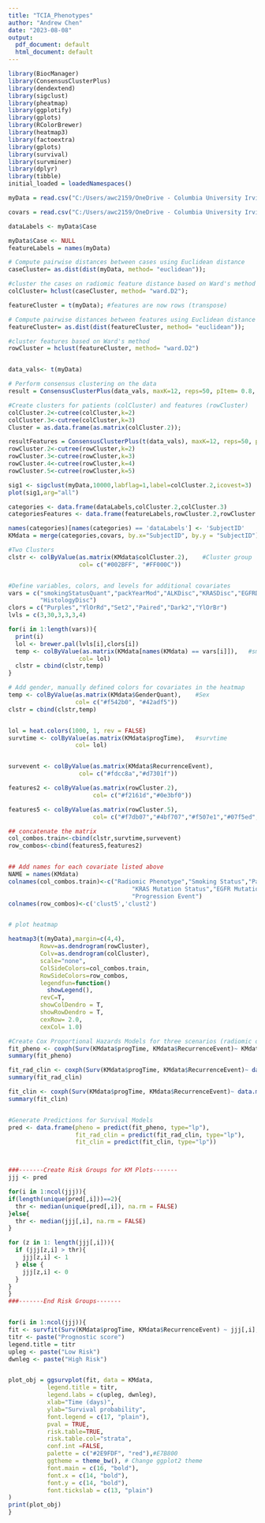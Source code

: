 ---
title: "TCIA_Phenotypes"
author: "Andrew Chen"
date: "2023-08-08"
output:
  pdf_document: default
  html_document: default
---

```{r Load Data}
library(BiocManager)
library(ConsensusClusterPlus)
library(dendextend)
library(sigclust)
library(pheatmap) 
library(ggplotify) 
library(gplots)
library(RColorBrewer)
library(heatmap3)
library(factoextra)
library(gplots)
library(survival)
library(survminer)
library(dplyr)
library(tibble)
initial_loaded = loadedNamespaces()

myData = read.csv("C:/Users/awc2159/OneDrive - Columbia University Irving Medical Center/Documents/nestedComBatAllAveraged_diffPET_StrictZSC.csv", header = TRUE)

covars = read.csv("C:/Users/awc2159/OneDrive - Columbia University Irving Medical Center/Documents/DiffLungPET_comBatCovars.csv",header=TRUE)

dataLabels <- myData$Case
```


```{r Prepare Data for Clustering}

myData$Case <- NULL
featureLabels = names(myData)

# Compute pairwise distances between cases using Euclidean distance
caseCluster= as.dist(dist(myData, method= "euclidean"));

#cluster the cases on radiomic feature distance based on Ward's method
colCluster= hclust(caseCluster, method= "ward.D2");
```


```{r Cluster Features}

featureCluster = t(myData); #features are now rows (transpose)

# Compute pairwise distances between features using Euclidean distance
featureCluster= as.dist(dist(featureCluster, method= "euclidean"));

#cluster features based on Ward's method
rowCluster = hclust(featureCluster, method= "ward.D2")


data_vals<- t(myData)

# Perform consensus clustering on the data
result = ConsensusClusterPlus(data_vals, maxK=12, reps=50, pItem= 0.8, clusterAlg= "hc", distance="euclidean", innerLinkage= 'ward.D2', finalLinkage = 'ward.D2')

#Create clusters for patients (colCluster) and features (rowCluster)
colCluster.2<-cutree(colCluster,k=2)
colCluster.3<-cutree(colCluster,k=3)
Cluster = as.data.frame(as.matrix(colCluster.2));

resultFeatures = ConsensusClusterPlus(t(data_vals), maxK=12, reps=50, pItem= 0.8, clusterAlg= "hc", distance="euclidean", innerLinkage= 'ward.D2', finalLinkage = 'ward.D2')
rowCluster.2<-cutree(rowCluster,k=2)
rowCluster.3<-cutree(rowCluster,k=3)
rowCluster.4<-cutree(rowCluster,k=4)
rowCluster.5<-cutree(rowCluster,k=5)

sig1 <- sigclust(myData,10000,labflag=1,label=colCluster.2,icovest=3)
plot(sig1,arg="all")

categories <- data.frame(dataLabels,colCluster.2,colCluster.3)
categoriesFeatures <- data.frame(featureLabels,rowCluster.2,rowCluster.3,rowCluster.4,rowCluster.5)

```

```{r Create Final Dataframe for Visualization and Analysis}

names(categories)[names(categories) == 'dataLabels'] <- 'SubjectID'
KMdata = merge(categories,covars, by.x="SubjectID", by.y = "SubjectID")

```


```{r Radiomic Phenotype Heatmap}

#Two Clusters
clstr <- colByValue(as.matrix(KMdata$colCluster.2),    #Cluster group
                    col= c("#002BFF", "#FF000C"))


#Define variables, colors, and levels for additional covariates
vars = c("smokingStatusQuant","packYearMod","ALKDisc","KRASDisc","EGFRDisc",
         "HistologyDisc")
clors = c("Purples","YlOrRd","Set2","Paired","Dark2","YlOrBr")
lvls = c(3,30,3,3,3,4)

for(i in 1:length(vars)){
  print(i)
  lol <- brewer.pal(lvls[i],clors[i])
  temp <- colByValue(as.matrix(KMdata[names(KMdata) == vars[i]]),   #smoking status
                    col= lol)
  clstr = cbind(clstr,temp)
}

# Add gender, manually defined colors for covariates in the heatmap 
temp <- colByValue(as.matrix(KMdata$GenderQuant),    #Sex
                   col= c("#f542b0", "#42adf5"))
clstr = cbind(clstr,temp)


lol = heat.colors(1000, 1, rev = FALSE)
survtime <- colByValue(as.matrix(KMdata$progTime),   #survtime
                   col= lol)


survevent <- colByValue(as.matrix(KMdata$RecurrenceEvent), 
                    col= c("#fdcc8a","#d7301f"))

features2 <- colByValue(as.matrix(rowCluster.2), 
                        col= c("#f2161d","#0e3bf0"))

features5 <- colByValue(as.matrix(rowCluster.5), 
                        col= c("#f7db07","#4bf707","#f507e1","#07f5ed","#f77205"))

## concatenate the matrix
col_combos.train<-cbind(clstr,survtime,survevent)
row_combos<-cbind(features5,features2)


## Add names for each covariate listed above
NAME = names(KMdata)
colnames(col_combos.train)<-c("Radiomic Phenotype","Smoking Status","Pack Years","ALK Translocation Status",
                                   "KRAS Mutation Status","EGFR Mutation Status","Histology","Sex","Progession Time",
                                   "Progression Event")
colnames(row_combos)<-c('clust5','clust2')


# plot heatmap

heatmap3(t(myData),margin=c(4,4), 
         Rowv=as.dendrogram(rowCluster),
         Colv=as.dendrogram(colCluster),
         scale="none",
         ColSideColors=col_combos.train,
         RowSideColors=row_combos,
         legendfun=function()
           showLegend(),
         revC=T,
         showColDendro = T,
         showRowDendro = T,
         cexRow= 2.0,
         cexCol= 1.0)
```


```{r KM Curve for recurrence after resection compairing radiomic feature of the pet lung to clinical features}

#Create Cox Proportional Hazards Models for three scenarios (radiomic only, radiomic & clinical, clinical only)
fit_pheno <- coxph(Surv(KMdata$progTime, KMdata$RecurrenceEvent)~ KMdata$colCluster.2, method = "breslow") #Only Radiomic
summary(fit_pheno)

fit_rad_clin <- coxph(Surv(KMdata$progTime, KMdata$RecurrenceEvent)~ data.matrix(KMdata[,c("colCluster.2","GenderQuant","HistologyDisc","EGFRDisc","KRASDisc","ALKDisc","packYearMod","smokingStatusQuant")]), method = "breslow") #Radiomic & Clinical
summary(fit_rad_clin)

fit_clin <- coxph(Surv(KMdata$progTime, KMdata$RecurrenceEvent)~ data.matrix(KMdata[,c("GenderQuant","HistologyDisc","EGFRDisc","KRASDisc","ALKDisc","packYearMod","smokingStatusQuant")]), method = "breslow") #Clinical
summary(fit_clin)


#Generate Predictions for Survival Models
pred <- data.frame(pheno = predict(fit_pheno, type="lp"),
                   fit_rad_clin = predict(fit_rad_clin, type="lp"),
                   fit_clin = predict(fit_clin, type="lp"))



###-------Create Risk Groups for KM Plots-------
jjj <- pred

for(i in 1:ncol(jjj)){
if(length(unique(pred[,i]))==2){
  thr <- median(unique(pred[,i]), na.rm = FALSE)
}else{
  thr <- median(jjj[,i], na.rm = FALSE)
}

for (z in 1: length(jjj[,i])){
  if (jjj[z,i] > thr){
    jjj[z,i] <- 1
  } else {
    jjj[z,i] <- 0
  }
}
}
###-------End Risk Groups-------


for(i in 1:ncol(jjj)){
fit <- survfit(Surv(KMdata$progTime, KMdata$RecurrenceEvent) ~ jjj[,i], data = KMdata)
titr <- paste("Prognostic score")
legend.title = titr
upleg <- paste("Low Risk") 
dwnleg <- paste("High Risk")


plot_obj = ggsurvplot(fit, data = KMdata,
           legend.title = titr,
           legend.labs = c(upleg, dwnleg),
           xlab="Time (days)",
           ylab="Survival probability",
           font.legend = c(17, "plain"),
           pval = TRUE,
           risk.table=TRUE,
           risk.table.col="strata",
           conf.int =FALSE,
           palette = c("#2E9FDF", "red"),#E7B800
           ggtheme = theme_bw(), # Change ggplot2 theme
           font.main = c(16, "bold"),
           font.x = c(14, "bold"),
           font.y = c(14, "bold"),
           font.tickslab = c(13, "plain")
)
print(plot_obj)
}
```
